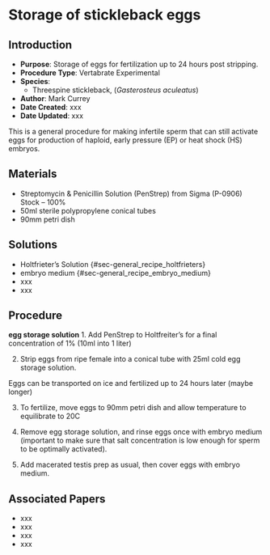 # Storage of stickleback eggs {#sec-vert_exp-egg_storage_SB}

## Introduction

-   **Purpose**: Storage of eggs for fertilization up to 24 hours post stripping.
-   **Procedure Type**: Vertabrate Experimental
-   **Species**:
    -   Threespine stickleback, (*Gasterosteus aculeatus*)
-   **Author**: Mark Currey
-   **Date Created**: xxx
-   **Date Updated**: xxx

::: {.callout-Notes title="Note"}
This is a general procedure for making infertile sperm that can still activate eggs for production of haploid, early pressure (EP) or heat shock (HS) embryos.
:::

## Materials

-   Streptomycin & Penicillin Solution (PenStrep) from Sigma (P-0906) Stock – 100%
-   50ml sterile polypropylene conical tubes
-   90mm petri dish

## Solutions

-   Holtfrieter's Solution {#sec-general_recipe_holtfrieters}
-   embryo medium {#sec-general_recipe_embryo_medium}
-   xxx
-   xxx

## Procedure

**egg storage solution** 1. Add PenStrep to Holtfreiter's for a final concentration of 1% (10ml into 1 liter)

2.  Strip eggs from ripe female into a conical tube with 25ml cold egg storage solution.

::: {.callout-note title="Note"}
Eggs can be transported on ice and fertilized up to 24 hours later (maybe longer)
:::

3.  To fertilize, move eggs to 90mm petri dish and allow temperature to equilibrate to 20C

4.  Remove egg storage solution, and rinse eggs once with embryo medium (important to make sure that salt concentration is low enough for sperm to be optimally activated).

5.  Add macerated testis prep as usual, then cover eggs with embryo medium.

## Associated Papers

-   xxx
-   xxx
-   xxx
-   xxx
